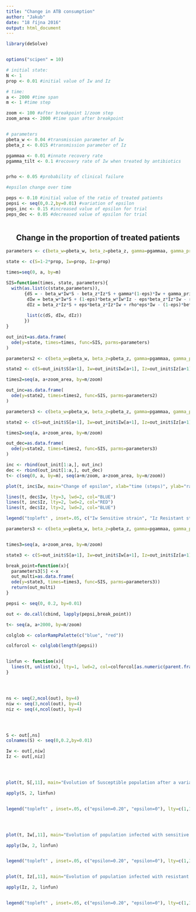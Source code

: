 ```yaml
---
title: "Change in ATB consumption"
author: "Jakub"
date: "18 října 2016"
output: html_document
---
```



```r
library(deSolve)


options("scipen" = 10)

# initial state:
N <- 1
prop <- 0.01 #initial value of Iw and Iz

# time:
a <- 2000 #time span
m <- 1 #time step

zoom <- 100 #after breakpoint 1/zoom step
zoom_area <- 2000 #time span after breakpoint


# parameters
pbeta_w <- 0.04 #transmission parameter of Iw
pbeta_z <- 0.015 #transmission parameter of Iz

pgammaa <- 0.01 #innate recovery rate
pgamma_tilt <- 0.1 #recovery rate of Iw when treated by antibiotics


prho <- 0.05 #probability of clinical failure

#epsilon change over time

peps <- 0.10 #initial value of the ratio of treated patients
pepsi <- seq(0,0.2,by=0.01) #variation of epsilon
peps_inc <- 0.15 #increased value of epsilon for trial
peps_dec <- 0.05 #decreased value of epsilon for trial



```



<center> <h2> Change in the proportion of treated patients </h2> </center>

 
 
 
```r
parameters <- c(beta_w=pbeta_w, beta_z=pbeta_z, gamma=pgammaa, gamma_prim=pgamma_tilt, eps=peps, rho=prho)

state <- c(S=1-2*prop, Iw=prop, Iz=prop)

times=seq(0, a, by=m)

SIS=function(times, state, parameters){
  with(as.list(c(state,parameters)),
       {dS = - beta_w*Iw*S - beta_z*Iz*S + gamma*(1-eps)*Iw + gamma_prim*eps*Iw + gamma*Iz
        dIw = beta_w*Iw*S + (1-eps)*beta_w*Iw*Iz - eps*beta_z*Iz*Iw - rho*eps*Iw - gamma*(1-eps)*Iw - gamma_prim*eps*Iw
        dIz = beta_z*Iz*S + eps*beta_z*Iz*Iw + rho*eps*Iw - (1-eps)*beta_w*Iw*Iz - gamma*Iz
        
        list(c(dS, dIw, dIz))
       })
}

out_init=as.data.frame(
  ode(y=state, times=times, func=SIS, parms=parameters)
)

```


```r
parameters2 <- c(beta_w=pbeta_w, beta_z=pbeta_z, gamma=pgammaa, gamma_prim=pgamma_tilt, eps=peps_inc, rho=prho)

state2 <- c(S=out_init$S[a+1], Iw=out_init$Iw[a+1], Iz=out_init$Iz[a+1])

times2=seq(a, a+zoom_area, by=m/zoom)

out_inc=as.data.frame(
  ode(y=state2, times=times2, func=SIS, parms=parameters2)
)

```

```r


parameters3 <- c(beta_w=pbeta_w, beta_z=pbeta_z, gamma=pgammaa, gamma_prim=pgamma_tilt, eps=peps_dec, rho=prho)

state2 <- c(S=out_init$S[a+1], Iw=out_init$Iw[a+1], Iz=out_init$Iz[a+1], Iwz=out_init$Iwz[a+1])

times2=seq(a, a+zoom_area, by=m/zoom)

out_dec=as.data.frame(
  ode(y=state2, times=times2, func=SIS, parms=parameters3)
)

```


```r


inc <- rbind(out_init[1:a,], out_inc)
dec <- rbind(out_init[1:a,], out_dec)
t<- c(seq(0, a, by=m), seq(a+m/zoom, a+zoom_area, by=m/zoom))

plot(t, inc$Iw, main="Change of epsilon", xlab="time (steps)", ylab="ratio", ylim=c(0,1), lty=3, lwd=2, type="l", col="RED")

lines(t, dec$Iw, lty=3, lwd=2, col="BLUE")
lines(t, inc$Iz, lty=2, lwd=2, col="RED")
lines(t, dec$Iz, lty=2, lwd=2, col="BLUE")

legend("topleft" , inset=.05, c("Iw Sensitive strain", "Iz Resistant strain"), lty=c(3,2), lwd=c(3,2))
```


```r


parameters3 <- c(beta_w=pbeta_w, beta_z=pbeta_z, gamma=pgammaa, gamma_prim=pgamma_tilt, eps=peps_dec, rho=prho)


times3=seq(a, a+zoom_area, by=m/zoom)

state3 <- c(S=out_init$S[a+1], Iw=out_init$Iw[a+1], Iz=out_init$Iz[a+1], Iwz=out_init$Iwz[a+1])

break_point=function(x){
  parameters3[5] <-x
  out_multi=as.data.frame(
  ode(y=state3, times=times3, func=SIS, parms=parameters3))
  return(out_multi)
}

pepsi <- seq(0, 0.2, by=0.01)

out <- do.call(cbind, lapply(pepsi,break_point))

```

```r


t<- seq(a, a+2000, by=m/zoom)

colglob <- colorRampPalette(c("blue", "red"))

colforcol <- colglob(length(pepsi))


linfun <- function(x){
  lines(t, unlist(x), lty=1, lwd=2, col=colforcol[as.numeric(parent.frame()$i)])
}




ns <- seq(2,ncol(out), by=4)
niw <- seq(3,ncol(out), by=4)
niz <- seq(4,ncol(out), by=4)




S <- out[,ns]
colnames(S) <- seq(0,0.2,by=0.01)

Iw <- out[,niw]
Iz <- out[,niz]




plot(t, S[,11], main="Evolution of Susceptible population after a variation of  ATB usage", xlab="time (steps)", ylab="S ratio", ylim=c(0,1), lty=1, lwd=2, type="l")

apply(S, 2, linfun)


legend("topleft" , inset=.05, c("epsilon=0.20", "epsilon=0"), lty=c(1,1), lwd=c(2,2), col=c("red", "blue"))




plot(t, Iw[,11], main="Evolution of population infected with sensitive strain after a variation of  ATB usage", xlab="time (steps)", ylab="S ratio", ylim=c(0,1), lty=1, lwd=2, type="l")

apply(Iw, 2, linfun)


legend("topleft" , inset=.05, c("epsilon=0.20", "epsilon=0"), lty=c(1,1), lwd=c(2,2), col=c("red", "blue"))


plot(t, Iz[,11], main="Evolution of population infected with resistant strain after a variation of  ATB usage", xlab="time (steps)", ylab="S ratio", ylim=c(0,1), lty=1, lwd=2, type="l")

apply(Iz, 2, linfun)


legend("topleft" , inset=.05, c("epsilon=0.20", "epsilon=0"), lty=c(1,1), lwd=c(2,2), col=c("red", "blue"))
```